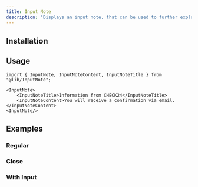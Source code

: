 ```yaml
---
title: Input Note
description: "Displays an input note, that can be used to further explain the purpose / effect of an input field."
---
```



<Story component="inputnote" story="with-input" />

## Installation

<Steps>
    <Step title={codeStepTitle}>
        <InputNode />
    </Step>
    <Step title={updateStepTitle}></Step>
</Steps>

## Usage

```tsx
import { InputNote, InputNoteContent, InputNoteTitle } from "@lib/InputNote";

<InputNote>
    <InputNoteTitle>Information from CHECK24</InputNoteTitle>
    <InputNoteContent>You will receive a confirmation via email.</InputNoteContent>
<InputNote/>
```

## Examples

### Regular
<Story component="inputnote" story="regular" />

### Close
<Story component="inputnote" story="close" />

### With Input
<Story component="inputnote" story="with-input" />




